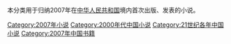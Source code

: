 本分类用于归纳2007年在[[中华人民共和国|中华人民共和国]]境内首次出版、发表的小说。

[[Category:2007年小说|Category:2007年小说]]
[[Category:2000年代中国小说|Category:2000年代中国小说]]
[[Category:21世纪各年中国小说|Category:21世纪各年中国小说]]
[[Category:2007年中国书籍|Category:2007年中国书籍]]